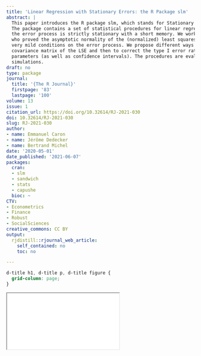```yaml
---
title: 'Linear Regression with Stationary Errors: the R Package slm'
abstract: |
  This paper introduces the R package slm, which stands for Stationary Linear Models.
  The package contains a set of statistical procedures for linear regression in the general context where
  the error process is strictly stationary with a short memory. We work in the setting of Hannan (1973),
  who proved the asymptotic normality of the (normalized) least squares estimators (LSE) under
  very mild conditions on the error process. We propose different ways to estimate the asymptotic
  covariance matrix of the LSE and then to correct the type I error rates of the usual tests on the
  parameters (as well as confidence intervals). The procedures are evaluated through different sets of
  simulations.
draft: no
type: package
journal:
  title: '{The R Journal}'
  firstpage: '83'
  lastpage: '100'
volume: 13
issue: 1
citation_url: https://doi.org/10.32614/RJ-2021-030
doi: 10.32614/RJ-2021-030
slug: RJ-2021-030
author:
- name: Emmanuel Caron
- name: Jérôme Dedecker
- name: Bertrand Michel
date: '2020-05-01'
date_published: '2021-06-07'
packages:
  cran:
  - slm
  - sandwich
  - stats
  - capushe
  bioc: ~
CTV:
- Econometrics
- Finance
- Robust
- SocialSciences
creative_commons: CC BY
output:
  rjdistill::rjournal_web_article:
    self_contained: no
    toc: no

---
```


```css
d-title h1, d-title p, d-title figure {
  grid-column: page;
}
```

<div class="l-page">
  <object data="RJ-2021-030.pdf" type="application/pdf" style="height:955px;width:100%">
    <iframe src="RJ-2021-030.pdf"></iframe>
  </object>
</div>
